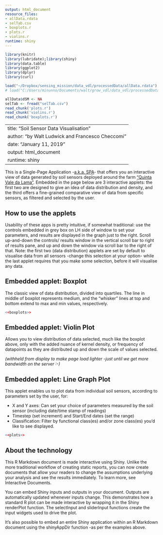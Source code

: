 ```yaml
---
output: html_document
resource_files:
- allData.rdata
- selTab.csv
- boxplots.r
- plots.r
- violins.r
runtime: shiny
---
```

```r
library(knitr)
library(lubridate);library(shiny)
library(data.table)
library(ggplot2)
library(dplyr)
library(curl)

load("~/Dropbox/sensing_mission/data_vdl/processedData/allData.rdata")
# load("C:/Users/minunno/Documents/walt/grow_vdl/data_vdl/processedData/allData.rdata")

allData$dSM <- NA
selTab <- fread("selTab.csv")
read_chunk('plots.r')
read_chunk('violins.r')
read_chunk('boxplots.r')
```

---
title: "Soil Sensor Data Visualisation"
author: "by Walt Ludwick and Francesco Checcomi"
date: "January 11, 2019"
output: html_document
runtime: shiny
---

This is a Single-Page Application -[a.k.a. SPA](https://en.wikipedia.org/wiki/Single-page_application)- that offers you an interactive view of data generated by soil sensors deployed around the farm ["Quinta Vale da Lama"](https://www.valedalama.net).  Embedded in the page below are 3 interactive applets: the first two are designed to give an idea of data distribution and density, and the third offers a fine-grained comparative view of data from specific sensors, as filtered and selected by the user.

## How to use the applets

Usability of these apps is pretty intuitive, if somewhat traditional: use the controls embedded in grey box on LH side of window to set your parameters, and results are displayed in the graph just to the right.  Scroll up-and-down the controls/ results window in the vertical scroll bar to right of results pane, and up and down the window via scroll bar to the right of that.  Note: the first two (data distribution) applets are set by default to visualise data from all sensors -change this selection at your option- while the last applet requires that you make some selection, before it will visualise any data.

## Embedded applet: Boxplot

The classic view of data distribution, divided into quartiles.  The line in middle of boxplot represents medium, and the "whisker" lines at top and bottom extend to max and min values, respectively.

<!-- # create boxplots -->
```r
<<boxplots>>
```

## Embedded applet:  Violin Plot

Allows you to view distribution of data selected, much like the boxplot above, only with the added nuance of kernel density, or frequency of datapoints as they are distributed up and down the scale of values selected.

_(withheld from display to make page load lighter -just until we get more bandwidth on the server :-)_

<!-- ## creates violin plots
```r
<<violin>>
```
-->

## Embedded applet: Line Graph Plot

This applet enables us to plot data from individual soil sensors, according to parameters set by the user, for:

* X and Y axes: Can set your choice of parameters measured by the soil sensor (including date/time stamp of readings)
* Timestep (set increment) and Start/End dates (set the range)
* Classification: Filter by functional class(es) and/or zone class(es) you'd like to see displayed.


<!-- # creates plots -->
```r
<<plots>>
```

## About the technology

This R Markdown document is made interactive using Shiny. Unlike the more traditional workflow of creating static reports, you can now create documents that allow your readers to change the assumptions underlying your analysis and see the results immediately. To learn more, see Interactive Documents.

You can embed Shiny inputs and outputs in your document. Outputs are automatically updated whenever inputs change. This demonstrates how a standard R plot can be made interactive by wrapping it in the Shiny renderPlot function. The selectInput and sliderInput functions create the input widgets used to drive the plot.

It’s also possible to embed an entire Shiny application within an R Markdown document using the shinyAppDir function -as per the examples above.
